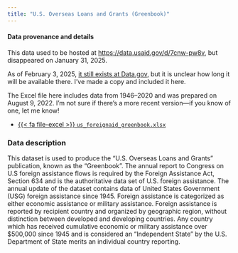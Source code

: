```yaml
---
title: "U.S. Overseas Loans and Grants (Greenbook)"
---
```


::: {.callout-note}
#### Data provenance and details

This data used to be hosted at <https://data.usaid.gov/d/7cnw-pw8v>, but disappeared on January 31, 2025.

As of February 3, 2025, [it still exists at Data.gov](https://catalog.data.gov/dataset/u-s-overseas-loans-and-grants-greenbook-data), but it is unclear how long it will be available there. I've made a copy and included it here.

The Excel file here includes data from 1946–2020 and was prepared on August 9, 2022. I'm not sure if there's a more recent version—if you know of one, let me know!
:::

- [{{< fa file-excel >}} `us_foreignaid_greenbook.xlsx`](data/us_foreignaid_greenbook.xlsx)


### Data description

This dataset is used to produce the "U.S. Overseas Loans and Grants" publication, known as the "Greenbook". The annual report to Congress on U.S foreign assistance flows is required by the Foreign Assistance Act, Section 634 and is the authoritative data set of U.S. foreign assistance. The annual update of the dataset contains data of United States Government (USG) foreign assistance since 1945. Foreign assistance is categorized as either economic assistance or military assistance. Foreign assistance is reported by recipient country and organized by geographic region, without distinction between developed and developing countries. Any country which has received cumulative economic or military assistance over $500,000 since 1945 and is considered an "Independent State" by the U.S. Department of State merits an individual country reporting.

